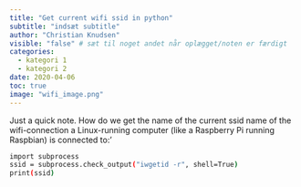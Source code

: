 ```yaml
---
title: "Get current wifi ssid in python"
subtitle: "indsæt subtitle"
author: "Christian Knudsen"
visible: "false" # sæt til noget andet når oplægget/noten er færdigt
categories:
  - kategori 1
  - kategori 2
date: 2020-04-06
toc: true
image: "wifi_image.png"
---
```



Just a quick note. How do we get the name of the current ssid name of the wifi-connection a Linux-running computer (like a Raspberry Pi running Raspbian) is connected to:'

```bash
import subprocess 
ssid = subprocess.check_output("iwgetid -r", shell=True) 
print(ssid)
```